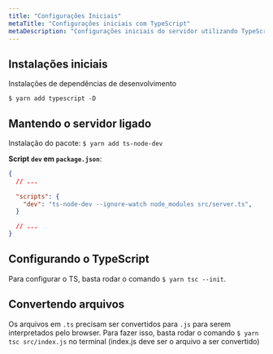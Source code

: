 ```yaml
---
title: "Configurações Iniciais"
metaTitle: "Configurações iniciais com TypeScript"
metaDescription: "Configurações iniciais do servidor utilizando TypeScript"
---
```


## Instalações iniciais

Instalações de dependências de desenvolvimento

```shell
$ yarn add typescript -D
```

## Mantendo o servidor ligado

Instalação do pacote:
`$ yarn add ts-node-dev`

**Script `dev` em `package.json`**:

```json
{
  // ...
  
  "scripts": {
    "dev": "ts-node-dev --ignore-watch node_modules src/server.ts",
  }

  // ...
}
```

## Configurando o TypeScript

Para configurar o TS, basta rodar o comando `$ yarn tsc --init`.

## Convertendo arquivos

Os arquivos em `.ts` precisam ser convertidos para `.js` para serem interpretados pelo browser.
Para fazer isso, basta rodar o comando `$ yarn tsc src/index.js` no terminal (index.js deve ser o arquivo a ser convertido)
